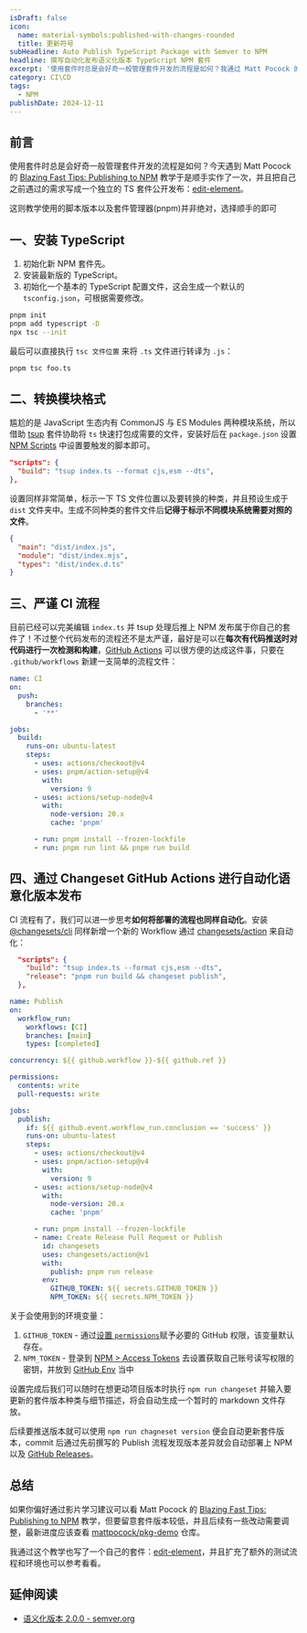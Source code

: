 ```yaml
---
isDraft: false
icon:
  name: material-symbols:published-with-changes-rounded
  title: 更新符号
subHeadline: Auto Publish TypeScript Package with Semver to NPM
headline: 撰写自动化发布语义化版本 TypeScript NPM 套件
excerpt: '使用套件时总是会好奇一般管理套件开发的流程是如何？我通过 Matt Pocock 的 Blazing Fast Tips: Publishing to NPM 教学视频顺手实作了一次，并且把自己之前遇过的需求写成一个独立的 TS 套件公开发布：edit-element。'
category: CI\CD
tags:
  - NPM
publishDate: 2024-12-11
---
```


## 前言

使用套件时总是会好奇一般管理套件开发的流程是如何？今天遇到 Matt Pocock 的 [Blazing Fast Tips: Publishing to NPM](https://www.youtube.com/watch?v=eh89VE3Mk5g) 教学于是顺手实作了一次，并且把自己之前遇过的需求写成一个独立的 TS 套件公开发布：[edit-element](https://github.com/riceball-tw/edit-element)。

<Info type="info">这则教学使用的脚本版本以及套件管理器(pnpm)并非绝对，选择顺手的即可</Info>

## 一、安装 TypeScript

1. 初始化新 NPM 套件先。
2. 安装最新版的 TypeScript。
3. 初始化一个基本的 TypeScript 配置文件，这会生成一个默认的 `tsconfig.json`，可根据需要修改。

```bash
pnpm init
pnpm add typescript -D
npx tsc --init
```

最后可以直接执行 `tsc 文件位置` 来将 `.ts` 文件进行转译为 `.js`：

```bash
pnpm tsc foo.ts
```

## 二、转换模块格式

尴尬的是 JavaScript 生态内有 CommonJS 与 ES Modules 两种模块系统，所以借助 [tsup](https://github.com/egoist/tsup) 套件协助将 `ts` 快速打包成需要的文件，安装好后在 `package.json` 设置 [NPM Scripts](https://docs.npmjs.com/cli/v9/using-npm/scripts) 中设置要触发的脚本即可。

```json title="package.json"
"scripts": {
  "build": "tsup index.ts --format cjs,esm --dts",
},
```

设置同样非常简单，标示一下 TS 文件位置以及要转换的种类，并且预设生成于 `dist` 文件夹中。生成不同种类的套件文件后**记得于标示不同模块系统需要对照的文件**。

```json title="package.json"
{
  "main": "dist/index.js",
  "module": "dist/index.mjs",
  "types": "dist/index.d.ts"
}
```

## 三、严谨 CI 流程

目前已经可以完美编辑 `index.ts` 并 tsup 处理后推上 NPM 发布属于你自己的套件了！不过整个代码发布的流程还不是太严谨，最好是可以在**每次有代码推送时对代码进行一次检测和构建**，[GitHub Actions](https://github.com/features/actions) 可以很方便的达成这件事，只要在 `.github/workflows` 新建一支简单的流程文件：

```yaml title="ci.yml"
name: CI
on:
  push:
    branches:
      - '**'

jobs:
  build:
    runs-on: ubuntu-latest
    steps:
      - uses: actions/checkout@v4
      - uses: pnpm/action-setup@v4
        with:
          version: 9
      - uses: actions/setup-node@v4
        with:
          node-version: 20.x
          cache: 'pnpm'

      - run: pnpm install --frozen-lockfile
      - run: pnpm run lint && pnpm run build
```

## 四、通过 Changeset GitHub Actions 进行自动化语意化版本发布

CI 流程有了，我们可以进一步思考**如何将部署的流程也同样自动化**。安装 [@changesets/cli](https://www.npmjs.com/package/@changesets/cli) 同样新增一个新的 Workflow 通过 [changesets/action](https://github.com/changesets/action) 来自动化：

```json title="package.json"
  "scripts": {
    "build": "tsup index.ts --format cjs,esm --dts",
    "release": "pnpm run build && changeset publish",
  },
```

```yaml title="publish.yml"
name: Publish
on:
  workflow_run:
    workflows: [CI]
    branches: [main]
    types: [completed]

concurrency: ${{ github.workflow }}-${{ github.ref }}

permissions:
  contents: write
  pull-requests: write

jobs:
  publish:
    if: ${{ github.event.workflow_run.conclusion == 'success' }}
    runs-on: ubuntu-latest
    steps:
      - uses: actions/checkout@v4
      - uses: pnpm/action-setup@v4
        with:
          version: 9
      - uses: actions/setup-node@v4
        with:
          node-version: 20.x
          cache: 'pnpm'

      - run: pnpm install --frozen-lockfile
      - name: Create Release Pull Request or Publish
        id: changesets
        uses: changesets/action@v1
        with:
          publish: pnpm run release
        env:
          GITHUB_TOKEN: ${{ secrets.GITHUB_TOKEN }}
          NPM_TOKEN: ${{ secrets.NPM_TOKEN }}
```

关于会使用到的环境变量：

1. `GITHUB_TOKEN` - 通过[设置 `permissions`](https://docs.github.com/en/actions/writing-workflows/choosing-what-your-workflow-does/controlling-permissions-for-github_token)赋予必要的 GitHub 权限，该变量默认存在。
2. `NPM_TOKEN` - 登录到 [NPM > Access Tokens](https://docs.npmjs.com/creating-and-viewing-access-tokens) 去设置获取自己账号读写权限的密钥，并放到 [GitHub Env](https://docs.github.com/en/actions/writing-workflows/choosing-what-your-workflow-does/store-information-in-variables) 当中

设置完成后我们可以随时在想更动项目版本时执行 `npm run changeset` 并输入要更新的套件版本种类与细节描述，将会自动生成一个暂时的 markdown 文件存放。

后续要推送版本就可以使用 `npm run chagneset version` 便会自动更新套件版本，commit 后通过先前撰写的 Publish 流程发现版本差异就会自动部署上 NPM 以及 [GitHub Releases](https://docs.github.com/en/repositories/releasing-projects-on-github/about-releases)。

## 总结

如果你偏好通过影片学习建议可以看 Matt Pocock 的 [Blazing Fast Tips: Publishing to NPM](https://www.youtube.com/watch?v=eh89VE3Mk5g) 教学，但要留意套件版本较低，并且后续有一些改动需要调整，最新进度应该查看 [mattpocock/pkg-demo](https://github.com/mattpocock/pkg-demo) 仓库。

我通过这个教学也写了一个自己的套件：[edit-element](https://github.com/riceball-tw/edit-element)，并且扩充了额外的测试流程和环境也可以参考看看。

## 延伸阅读

- [语义化版本 2.0.0 - semver.org](https://semver.org/lang/zh-CN/)
